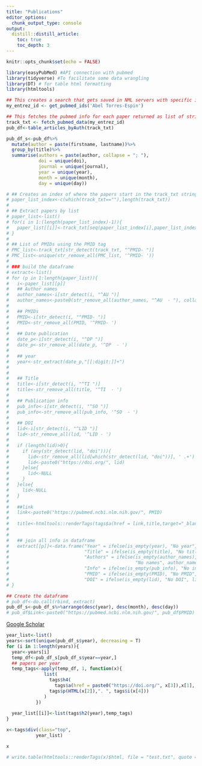 ```yaml
---
title: "Publications"
editor_options: 
  chunk_output_type: console
output:
  distill::distill_article:
    toc: true
    toc_depth: 3
---
```


```r
knitr::opts_chunk$set(echo = FALSE)
```

```r
library(easyPubMed) #API connection with pubmed
library(tidyverse) #To facilitate some data wrangling
library(DT) # for table html formatting
library(htmltools)
```

```r
## This creates a search that gets saved in NML servers with specific ids, that makes the query reusable without the need to search again.
my_entrez_id <- get_pubmed_ids('Abel Torres-Espin')

## This fetches the pubmed info for each paper returned as list of string character vector
track_txt <- fetch_pubmed_data(my_entrez_id)
pub_df<-table_articles_byAuth(track_txt)

pub_df_s<-pub_df%>%
  mutate(author = paste(firstname, lastname))%>%
  group_by(title)%>%
  summarise(authors = paste(author, collapse = "; "),
            doi = unique(doi),
            journal = unique(journal),
            year = unique(year),
            month = unique(month),
            day = unique(day))

# ## Creates an index of where the papers start in the track_txt string
# paper_list_index<-c(which(track_txt==""),length(track_txt))
# 
# ## Extract papers by list
# paper_list<-list()
# for(i in 1:(length(paper_list_index)-1)){
#   paper_list[[i]]<-track_txt[seq(paper_list_index[i],paper_list_index[i+1]-1)]
# }
# 
# ## List of PMIDs using the PMID tag
# PMC_list<-track_txt[str_detect(track_txt, "^PMID- ")]
# PMC_list<-unique(str_remove_all(PMC_list, '^PMID- '))
# 
# ### build the dataframe
# extract<-list()
# for (p in 1:length(paper_list)){
#   i<-paper_list[[p]]
#   ## Author names
#   author_names<-i[str_detect(i, "^AU ")]
#   author_names<-paste0(str_remove_all(author_names, "^AU  - "), collapse="; ")
#   
#   ## PMIDs
#   PMID<-i[str_detect(i, "^PMID- ")]
#   PMID<-str_remove_all(PMID, '^PMID- ')
#   
#   ## Date publication
#   date_p<-i[str_detect(i, "^DP ")]
#   date_p<-str_remove_all(date_p, '^DP  - ')
#   
#   ## year
#   year<-str_extract(date_p,"[[:digit:]]+")
#   
#   
#   ## Title
#   title<-i[str_detect(i, "^TI ")]
#   title<-str_remove_all(title, '^TI  - ')
#   
#   ## Publication info
#   pub_info<-i[str_detect(i, "^SO ")]
#   pub_info<-str_remove_all(pub_info, '^SO  - ')
#   
#   ## DOI
#   lid<-i[str_detect(i, "^LID ")]
#   lid<-str_remove_all(lid, '^LID - ')
#   
#   if (length(lid)>0){
#     if (any(str_detect(lid, "doi"))){
#       lid<-str_remove_all(lid[which(str_detect(lid, "doi"))], ' .+')
#       lid<-paste0("https://doi.org/", lid)
#     }else{
#       lid<-NULL
#     }
#   }else{
#     lid<-NULL
#   }
#   
#   ##link
#   link<-paste0("https://pubmed.ncbi.nlm.nih.gov/", PMID)
#   
#   title<-htmltools::renderTags(tags$a(href = link,title,target="_blank"))$html
#   
#   
#   ## join all info in dataframe
#   extract[[p]]<-data.frame("Year" = ifelse(is_empty(year), "No year", year),
#                            "Title" = ifelse(is_empty(title), "No title", title), 
#                            "Authors" = ifelse(is_empty(author_names), 
#                                               "No names", author_names), 
#                            "Info" = ifelse(is_empty(pub_info), "No info", pub_info), 
#                            "PMID" = ifelse(is_empty(PMID), "No PMID", PMID),
#                            "DOI" = ifelse(is_empty(lid), "No DOI", lid))
# }

## Create the dataframe
# pub_df<-do.call(rbind, extract)
pub_df_s<-pub_df_s%>%arrange(desc(year), desc(month), desc(day))
# pub_df$Link<-paste0("https://pubmed.ncbi.nlm.nih.gov/", pub_df$PMID)

```

[Google Scholar](https://scholar.google.ca/citations?user=c7vjfOUAAAAJ&hl=en)

<!-- ```{r eval=FALSE} -->
<!-- pub_df<-pub_df%>%select(-DOI, -PMID) -->

<!--   # mutate(Authors = as.character(Authors)) %>%  -->
<!--   # rowwise() %>%  -->
<!--   # mutate(Authors = case_when(nchar(Authors) > 30 ~ -->
<!--   #       paste(str_sub(Authors, 1, 30), "..."), -->
<!--   #       nchar(Authors) <= 30 ~ Authors)) -->

<!-- datatable(pub_df, rownames = NULL, escape = c(TRUE, FALSE, TRUE),  -->
<!--           width = 1000, -->
<!--           options = list( -->
<!--             autoWidth = FALSE, -->
<!--             columnsDefs = list(list(width = "100px", targets = "_all")) -->
<!-- )) -->
<!-- ``` -->

```r
year_list<-list()
years<-sort(unique(pub_df_s$year), decreasing = T)
for (i in 1:length(years)){
  year<-years[i]
  temp_df<-pub_df_s[pub_df_s$year==year,]
  ## papers per year
  temp_tags<-apply(temp_df, 1, function(x){
              list(
                tags$h4(
                  tags$a(href = paste0("https://doi.org/", x[3]),x[1], target = "_blank")),
                tags$p(HTML(x[2]),". ", tags$i(x[4]))
              )
           })
  
  year_list[[i]]<-list(tags$h2(year),temp_tags)
}

x<-tags$div(class="top",
           year_list)

x

# write.table(htmltools::renderTags(x)$html, file = "test.txt", quote = F, row.names = F)
```
